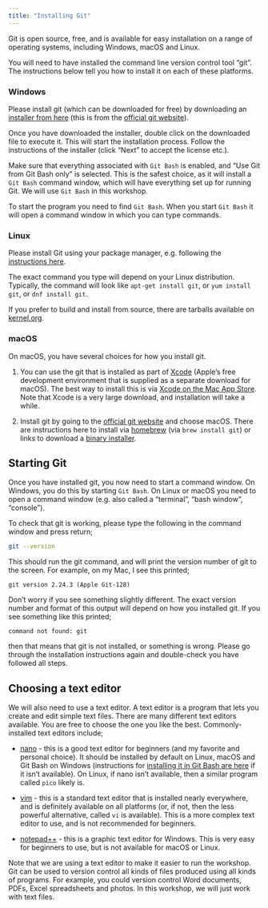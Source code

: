 ```yaml
---
title: "Installing Git"
---
```



Git is open source, free, and is available for easy installation on a range of operating systems,
including Windows, macOS and Linux.

You will need to have installed the command line version control tool "git". 
The instructions below tell you how to install it on each of these platforms.

### Windows

Please install git (which can be downloaded for free) by downloading an
[installer from here](https://git-scm.com/download/win) (this is from
the [official git website](https://git-scm.com)). 

Once you have downloaded the installer, double click on the downloaded file to 
execute it. This will start the installation process. Follow the instructions
of the installer (click "Next" to accept the license etc.). 

Make sure that everything associated with `Git Bash` is enabled, and
"Use Git from Git Bash only" is selected. This is the safest choice, as it will
install a `Git Bash` command window, which will have everything set up for 
running Git. We will use `Git Bash` in this workshop.

To start the program you need to find `Git Bash`. When you start `Git Bash` it will
open a command window in which you can type commands. 


### Linux

Please install Git using your package manager, e.g. following the 
[instructions here](https://git-scm.com/download/linux).

The exact command you type will depend on your Linux distribution. Typically,
the command will look like `apt-get install git`, or `yum install git`, 
or `dnf install git`.

If you prefer to build and install from source, there are tarballs available
on [kernel.org](https://www.kernel.org/pub/software/scm/git/).

### macOS

On macOS, you have several choices for how you install git.

1. You can use the git that is installed as part of [Xcode](https://developer.apple.com/xcode/)
(Apple's free development environment that is supplied as a separate download
for macOS). The best way to install this is via [Xcode on the Mac App Store](https://apps.apple.com/us/app/xcode/id497799835?mt=12). Note that Xcode is a very large download, and installation will take a while.

2. Install git by going to the [official git website](https://git-scm.com/download) and 
choose macOS. There are instructions here to install via [homebrew](https://brew.sh/)
(via `brew install git`) or links to download a [binary installer](https://sourceforge.net/projects/git-osx-installer/).

## Starting Git

Once you have installed git, you now need to start a command window. On Windows, you do this by starting `Git Bash`.
On Linux or macOS you need to open a command window (e.g. also called a "terminal", "bash window", "console").

To check that git is working, please type the following in the command window and press return;

```.bash
git --version
```

This should run the git command, and will print the version number of git to the screen. For example, 
on my Mac, I see this printed;

```
git version 2.24.3 (Apple Git-128)
```

Don't worry if you see something slightly different. The exact version number and format of this
output will depend on how you installed git. If you see something like this printed;

```
command not found: git
```

then that means that git is not installed, or something is wrong. Please go through the installation 
instructions again and double-check you have followed all steps.


## Choosing a text editor

We will also need to use a text editor. A text editor is a program that lets you create and edit
simple text files. There are many different text editors available. You are free to choose
the one you like the best. Commonly-installed text editors include;

* [nano](https://www.nano-editor.org) - this is a good text editor for beginners (and my favorite and
personal choice). It should be installed by default on Linux, macOS and Git Bash on Windows
(instructions for [installing it in Git Bash are here](https://coderwall.com/p/ee-law/use-nano-from-git-bash-on-windows-d) if it isn't available). On Linux,
if nano isn't available, then a similar program called `pico` likely is.

* [vim](https://www.vim.org) - this is a standard text editor that is installed nearly everywhere,
and is definitely available on all platforms (or, if not, then the less powerful alternative, called
`vi` is available). This is a more complex text editor to use, and is not recommended for beginners.

* [notepad++](https://notepad-plus-plus.org) - this is a graphic text editor for Windows. This is
very easy for beginners to use, but is not available for macOS or Linux.

Note that we are using a text editor to make it easier to run the workshop. Git can be used
to version control all kinds of files produced using all kinds of programs. For example, you
could version control Word documents, PDFs, Excel spreadsheets and photos.
In this workshop, we will just work with text files.


